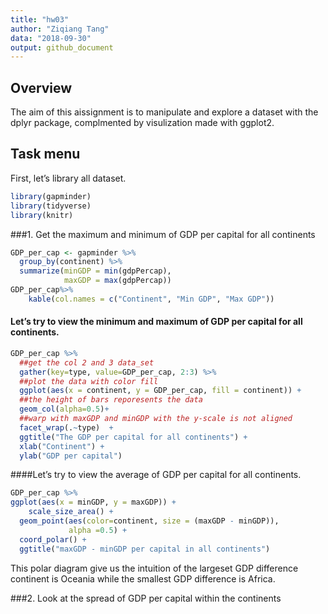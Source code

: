 ```yaml
---
title: "hw03"
author: "Ziqiang Tang"
data: "2018-09-30"
output: github_document
---
```


## Overview
The aim of this aissignment is to manipulate and explore a dataset with the dplyr package, complmented by visulization made with ggplot2.


## Task menu
First, let's library all dataset.
```r
library(gapminder)
library(tidyverse)
library(knitr)
```

###1. Get the maximum and minimum of GDP per capital for all continents
```r
GDP_per_cap <- gapminder %>% 
  group_by(continent) %>% 
  summarize(minGDP = min(gdpPercap),
            maxGDP = max(gdpPercap))
GDP_per_cap%>% 
    kable(col.names = c("Continent", "Min GDP", "Max GDP"))
```
#### Let's try to view the minimum and maximum of GDP per capital for all continents.
```r
GDP_per_cap %>% 
  ##get the col 2 and 3 data_set
  gather(key=type, value=GDP_per_cap, 2:3) %>%  
  ##plot the data with color fill
  ggplot(aes(x = continent, y = GDP_per_cap, fill = continent)) +
  ##the height of bars reporesents the data
  geom_col(alpha=0.5)+
  ##warp with maxGDP and minGDP with the y-scale is not aligned
  facet_wrap(.~type)  +
  ggtitle("The GDP per capital for all continents") +
  xlab("Continent") +
  ylab("GDP per capital")
```
####Let's try to view the average of GDP per capital for all continents.
```r
GDP_per_cap %>% 
ggplot(aes(x = minGDP, y = maxGDP)) +
    scale_size_area() +
  geom_point(aes(color=continent, size = (maxGDP - minGDP)), 
             alpha =0.5) +
  coord_polar() +
  ggtitle("maxGDP - minGDP per capital in all continents")
```
This polar diagram give us the intuition of the largeset GDP difference continent is Oceania while the smallest GDP difference is Africa.

###2. Look at the spread of GDP per capital within the continents
